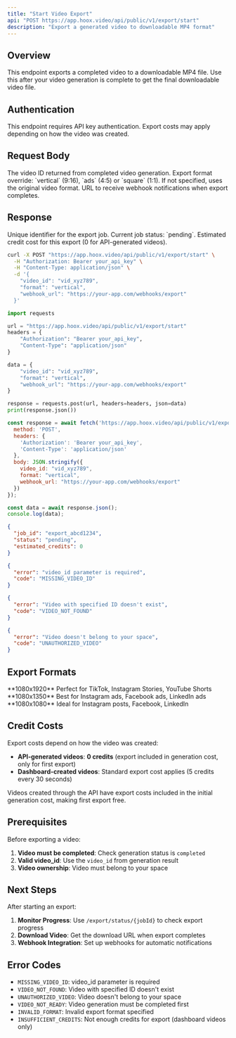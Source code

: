 ```yaml
---
title: "Start Video Export"
api: "POST https://app.hoox.video/api/public/v1/export/start"
description: "Export a generated video to downloadable MP4 format"
---
```


## Overview

This endpoint exports a completed video to a downloadable MP4 file. Use this after your video generation is complete to get the final downloadable video file.

## Authentication

<Info>
This endpoint requires API key authentication. Export costs may apply depending on how the video was created.
</Info>

## Request Body

<ParamField body="video_id" type="string" required>
  The video ID returned from completed video generation.
</ParamField>

<ParamField body="format" type="string">
  Export format override: `vertical` (9:16), `ads` (4:5) or `square` (1:1).
  If not specified, uses the original video format.
</ParamField>

<ParamField body="webhook_url" type="string">
  URL to receive webhook notifications when export completes.
</ParamField>

## Response

<ResponseField name="job_id" type="string">
  Unique identifier for the export job.
</ResponseField>

<ResponseField name="status" type="string">
  Current job status: `pending`.
</ResponseField>

<ResponseField name="estimated_credits" type="number">
  Estimated credit cost for this export (0 for API-generated videos).
</ResponseField>

<RequestExample>

```bash cURL
curl -X POST "https://app.hoox.video/api/public/v1/export/start" \
  -H "Authorization: Bearer your_api_key" \
  -H "Content-Type: application/json" \
  -d '{
    "video_id": "vid_xyz789",
    "format": "vertical",
    "webhook_url": "https://your-app.com/webhooks/export"
  }'
```

```python Python
import requests

url = "https://app.hoox.video/api/public/v1/export/start"
headers = {
    "Authorization": "Bearer your_api_key",
    "Content-Type": "application/json"
}

data = {
    "video_id": "vid_xyz789",
    "format": "vertical",
    "webhook_url": "https://your-app.com/webhooks/export"
}

response = requests.post(url, headers=headers, json=data)
print(response.json())
```

```javascript JavaScript
const response = await fetch('https://app.hoox.video/api/public/v1/export/start', {
  method: 'POST',
  headers: {
    'Authorization': 'Bearer your_api_key',
    'Content-Type': 'application/json'
  },
  body: JSON.stringify({
    video_id: "vid_xyz789",
    format: "vertical",
    webhook_url: "https://your-app.com/webhooks/export"
  })
});

const data = await response.json();
console.log(data);
```

</RequestExample>

<ResponseExample>

```json Response
{
  "job_id": "export_abcd1234",
  "status": "pending",
  "estimated_credits": 0
}
```

```json Error 400 - Missing Video ID
{
  "error": "video_id parameter is required",
  "code": "MISSING_VIDEO_ID"
}
```

```json Error 404 - Video Not Found
{
  "error": "Video with specified ID doesn't exist",
  "code": "VIDEO_NOT_FOUND"
}
```

```json Error 403 - Unauthorized Video
{
  "error": "Video doesn't belong to your space",
  "code": "UNAUTHORIZED_VIDEO"
}
```

</ResponseExample>

## Export Formats

<CardGroup cols={3}>
  <Card title="Vertical (9:16)" icon="mobile">
    **1080x1920**
    Perfect for TikTok, Instagram Stories, YouTube Shorts
  </Card>
  <Card title="Ads (4:5)" icon="rectangle-vertical">
    **1080x1350**
    Best for Instagram ads, Facebook ads, LinkedIn ads
  </Card>
  <Card title="Square (1:1)" icon="square">
    **1080x1080**
    Ideal for Instagram posts, Facebook, LinkedIn
  </Card>
</CardGroup>

## Credit Costs

Export costs depend on how the video was created:

- **API-generated videos**: **0 credits** (export included in generation cost, only for first export)
- **Dashboard-created videos**: Standard export cost applies (5 credits every 30 seconds)

<Info>
Videos created through the API have export costs included in the initial generation cost, making first export free.
</Info>

## Prerequisites

Before exporting a video:

1. **Video must be completed**: Check generation status is `completed`
2. **Valid video_id**: Use the `video_id` from generation result
3. **Video ownership**: Video must belong to your space

## Next Steps

After starting an export:

1. **Monitor Progress**: Use `/export/status/{jobId}` to check export progress
2. **Download Video**: Get the download URL when export completes
3. **Webhook Integration**: Set up webhooks for automatic notifications

## Error Codes

- `MISSING_VIDEO_ID`: video_id parameter is required
- `VIDEO_NOT_FOUND`: Video with specified ID doesn't exist
- `UNAUTHORIZED_VIDEO`: Video doesn't belong to your space
- `VIDEO_NOT_READY`: Video generation must be completed first
- `INVALID_FORMAT`: Invalid export format specified
- `INSUFFICIENT_CREDITS`: Not enough credits for export (dashboard videos only)